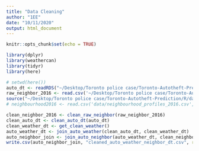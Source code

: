 ```yaml
---
title: "Data Cleaning"
author: "1EE"
date: "10/11/2020"
output: html_document
---
```


```r
knitr::opts_chunk$set(echo = TRUE)
```

```r
library(dplyr)
library(weathercan)
library(tidyr)
library(here)
```

```r
# setwd(here())
auto_dt <- readRDS("~/Desktop/Toronto police case/Toronto-Autotheft-Prediction/data/auto_theft_data.rdata")
raw_neighbor_2016 <- read.csv('~/Desktop/Toronto police case/Toronto-Autotheft-Prediction/data/neighbourhood-profiles-2016-2011.csv',stringsAsFactors = FALSE)
source("~/Desktop/Toronto police case/Toronto-Autotheft-Prediction/R/data_utils.R")
# neighbourhood2016 <- read.csv('data/neighbourhood_profiles_2016.csv',stringsAsFactors = FALSE)
```

```r
clean_neighbor_2016 <- clean_raw_neighbor(raw_neighbor_2016)
clean_auto_dt <- clean_auto_dt(auto_dt)
clean_weather_dt <- get_clean_weather()
auto_weather_dt <- join_auto_weather(clean_auto_dt, clean_weather_dt)
auto_neighbor_join <- join_auto_neighbor(auto_weather_dt, clean_neighbor_2016)
write.csv(auto_neighbor_join, "cleaned_auto_weather_neighbor_dt.csv", row.names = FALSE)
```